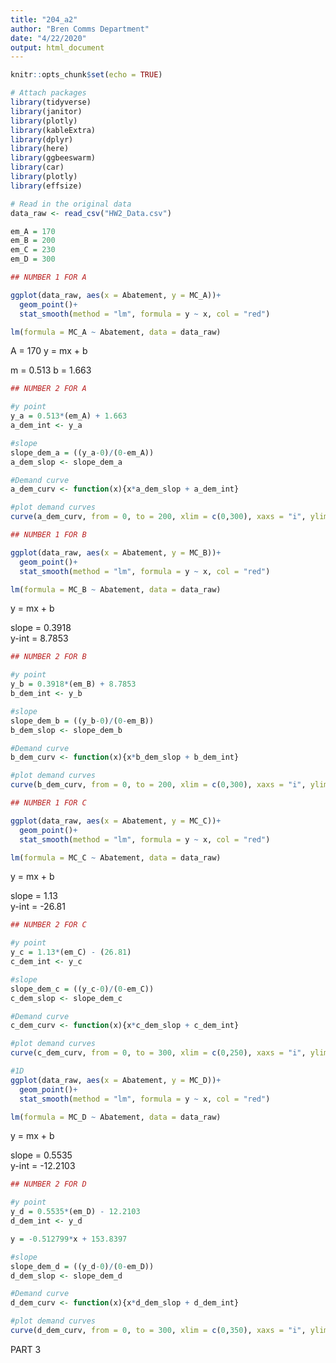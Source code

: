 ```yaml
---
title: "204_a2"
author: "Bren Comms Department"
date: "4/22/2020"
output: html_document
---
```


```r
knitr::opts_chunk$set(echo = TRUE)
```

```r
# Attach packages
library(tidyverse)
library(janitor)
library(plotly)
library(kableExtra)
library(dplyr)
library(here)
library(ggbeeswarm)
library(car)
library(plotly)
library(effsize)

# Read in the original data
data_raw <- read_csv("HW2_Data.csv")

em_A = 170
em_B = 200
em_C = 230
em_D = 300
```

```r
## NUMBER 1 FOR A

ggplot(data_raw, aes(x = Abatement, y = MC_A))+
  geom_point()+
  stat_smooth(method = "lm", formula = y ~ x, col = "red")

lm(formula = MC_A ~ Abatement, data = data_raw)
```

A = 170
y = mx + b

m = 0.513
b = 1.663

```r
## NUMBER 2 FOR A

#y point
y_a = 0.513*(em_A) + 1.663
a_dem_int <- y_a

#slope
slope_dem_a = ((y_a-0)/(0-em_A))
a_dem_slop <- slope_dem_a

#Demand curve
a_dem_curv <- function(x){x*a_dem_slop + a_dem_int}

#plot demand curves
curve(a_dem_curv, from = 0, to = 200, xlim = c(0,300), xaxs = "i", ylim = c(0,200), yaxs = "i",yaxs = "i", xlab = "Carbon Emitted (Tons)", ylab = "Price ($) per Ton")
```


```r
## NUMBER 1 FOR B

ggplot(data_raw, aes(x = Abatement, y = MC_B))+
  geom_point()+
  stat_smooth(method = "lm", formula = y ~ x, col = "red")

lm(formula = MC_B ~ Abatement, data = data_raw)
```

y = mx + b

slope = 0.3918  
y-int = 8.7853

```r
## NUMBER 2 FOR B

#y point
y_b = 0.3918*(em_B) + 8.7853
b_dem_int <- y_b

#slope
slope_dem_b = ((y_b-0)/(0-em_B))
b_dem_slop <- slope_dem_b

#Demand curve
b_dem_curv <- function(x){x*b_dem_slop + b_dem_int}

#plot demand curves
curve(b_dem_curv, from = 0, to = 200, xlim = c(0,300), xaxs = "i", ylim = c(0,200), yaxs = "i",yaxs = "i", xlab = "Carbon Emitted (Tons)", ylab = "Price ($) per Ton")
```


```r
## NUMBER 1 FOR C

ggplot(data_raw, aes(x = Abatement, y = MC_C))+
  geom_point()+
  stat_smooth(method = "lm", formula = y ~ x, col = "red")

lm(formula = MC_C ~ Abatement, data = data_raw)
```

y = mx + b

slope = 1.13   
y-int = -26.81

```r
## NUMBER 2 FOR C

#y point
y_c = 1.13*(em_C) - (26.81)
c_dem_int <- y_c

#slope
slope_dem_c = ((y_c-0)/(0-em_C))
c_dem_slop <- slope_dem_c

#Demand curve
c_dem_curv <- function(x){x*c_dem_slop + c_dem_int}

#plot demand curves
curve(c_dem_curv, from = 0, to = 300, xlim = c(0,250), xaxs = "i", ylim = c(0,250), yaxs = "i",yaxs = "i", xlab = "Carbon Emitted (Tons)", ylab = "Price ($) per Ton")

```


```r
#1D
ggplot(data_raw, aes(x = Abatement, y = MC_D))+
  geom_point()+
  stat_smooth(method = "lm", formula = y ~ x, col = "red")

lm(formula = MC_D ~ Abatement, data = data_raw)
```

y = mx + b

slope = 0.5535  
y-int = -12.2103

```r
## NUMBER 2 FOR D

#y point
y_d = 0.5535*(em_D) - 12.2103
d_dem_int <- y_d

y = -0.512799*x + 153.8397

#slope
slope_dem_d = ((y_d-0)/(0-em_D))
d_dem_slop <- slope_dem_d

#Demand curve
d_dem_curv <- function(x){x*d_dem_slop + d_dem_int}

#plot demand curves
curve(d_dem_curv, from = 0, to = 300, xlim = c(0,350), xaxs = "i", ylim = c(0,200), yaxs = "i",yaxs = "i", xlab = "Carbon Emitted (Tons)", ylab = "Price ($) per Ton")

```

PART 3

```r

```

